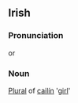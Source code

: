 ==Irish==
===Pronunciation===
{{IPA|[&#712;kal&#690;i&#720;n&#690;i&#720;]}} or {{IPA|[ka&#712;l&#690;i&#720;n&#690;&#720;]}}
===Noun===
[[Plural]] of [[cailín]] '[[girl]]'